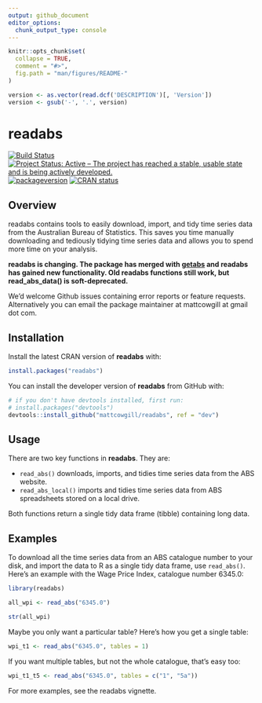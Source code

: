 ```yaml
---
output: github_document
editor_options: 
  chunk_output_type: console
---
```

<!-- README.md is generated from README.Rmd. Please edit that file -->

```r
knitr::opts_chunk$set(
  collapse = TRUE,
  comment = "#>",
  fig.path = "man/figures/README-"
)

version <- as.vector(read.dcf('DESCRIPTION')[, 'Version'])
version <- gsub('-', '.', version)  
```

# readabs
<!-- badges: start -->
[![Build Status](https://travis-ci.org/MattCowgill/readabs.svg?branch=master)](https://travis-ci.org/MattCowgill/readabs)
[![Project Status: Active – The project has reached a stable, usable state and is being actively developed.](https://www.repostatus.org/badges/latest/active.svg)](https://www.repostatus.org/#active)
[![packageversion](https://img.shields.io/badge/Package%20version-`r version`-orange.svg?style=flat-square)](commits/master)
[![CRAN status](https://www.r-pkg.org/badges/version/readabs)](https://cran.r-project.org/package=readabs)
<!-- badges: end -->

## Overview
readabs contains tools to easily download, import, and tidy time series data from the Australian Bureau of Statistics. This saves you time manually downloading and
tediously tidying time series data and allows you to spend more time on your 
analysis.

**readabs is changing. The package has merged with [getabs](https://github.com/mattcowgill/getabs) and readabs has gained new functionality. Old readabs functions still work, but read_abs_data() is soft-deprecated.**

We'd welcome Github issues containing error reports or feature requests. 
Alternatively you can email the package maintainer at mattcowgill at gmail dot com.

## Installation

Install the latest CRAN version of **readabs** with:

```r
install.packages("readabs")
```

You can install the developer version of **readabs** from GitHub with:
```r
# if you don't have devtools installed, first run:
# install.packages("devtools")
devtools::install_github("mattcowgill/readabs", ref = "dev")
```

## Usage

There are two key functions in **readabs**. They are:

* `read_abs()` downloads, imports, and tidies time series data from the ABS website.
* `read_abs_local()` imports and tidies time series data from ABS spreadsheets stored on a local drive.

Both functions return a single tidy data frame (tibble) containing long data.

## Examples

To download all the time series data from an ABS catalogue number to your disk, and import the data to R as a single tidy data frame, use `read_abs()`. Here's an example with the Wage Price Index, catalogue number 6345.0:

```r
library(readabs)

all_wpi <- read_abs("6345.0")

str(all_wpi)
```

Maybe you only want a particular table? Here's how you get a single table:

```r

wpi_t1 <- read_abs("6345.0", tables = 1)
```

If you want multiple tables, but not the whole catalogue, that's easy too:

```r

wpi_t1_t5 <- read_abs("6345.0", tables = c("1", "5a"))

```

For more examples, see the readabs vignette.
